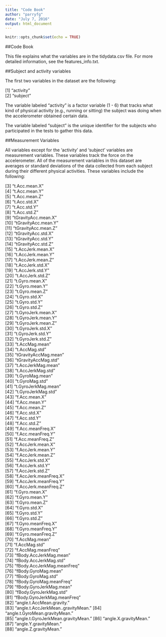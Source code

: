 ```yaml
---
title: "Code Book"
author: "parryfg"
date: "July 7, 2016"
output: html_document
---
```


```r
knitr::opts_chunk$set(echo = TRUE)
```

##Code Book

This file explains what the variables are in the tidydata.csv file. For more detailed information, see the features_info.txt.

##Subject and activity variables

The first two variables in the dataset are the following:

[1] "activity"                         
[2] "subject"    

The variable labeled "activity" is a factor variable (1 - 6) that tracks what kind of physical activity (e.g., running or sitting) the subject was doing when the accelerometer obtained certain data. 

The variable labeled "subject" is the unique identifier for the subjects who participated in the tests to gather this data. 

##Measurement Variables

All variables except for the 'activity' and 'subject' variables are measurement variables. These variables track the force on the accelerometer. All of the measurement variables in this dataset are averages or standard deviations of the data collected from each subject during their different physical activities. These variables include the following:

 [3] "t.Acc.mean.X"                     
 [4] "t.Acc.mean.Y"                     
 [5] "t.Acc.mean.Z"                     
 [6] "t.Acc.std.X"                      
 [7] "t.Acc.std.Y"                      
 [8] "t.Acc.std.Z"                      
 [9] "tGravityAcc.mean.X"               
[10] "tGravityAcc.mean.Y"               
[11] "tGravityAcc.mean.Z"               
[12] "tGravityAcc.std.X"                
[13] "tGravityAcc.std.Y"                
[14] "tGravityAcc.std.Z"                
[15] "t.AccJerk.mean.X"                 
[16] "t.AccJerk.mean.Y"                 
[17] "t.AccJerk.mean.Z"                 
[18] "t.AccJerk.std.X"                  
[19] "t.AccJerk.std.Y"                  
[20] "t.AccJerk.std.Z"                  
[21] "t.Gyro.mean.X"                    
[22] "t.Gyro.mean.Y"                    
[23] "t.Gyro.mean.Z"                    
[24] "t.Gyro.std.X"                     
[25] "t.Gyro.std.Y"                     
[26] "t.Gyro.std.Z"                     
[27] "t.GyroJerk.mean.X"                
[28] "t.GyroJerk.mean.Y"                
[29] "t.GyroJerk.mean.Z"                
[30] "t.GyroJerk.std.X"                 
[31] "t.GyroJerk.std.Y"                 
[32] "t.GyroJerk.std.Z"                 
[33] "t.AccMag.mean"                    
[34] "t.AccMag.std"                     
[35] "tGravityAccMag.mean"              
[36] "tGravityAccMag.std"               
[37] "t.AccJerkMag.mean"                
[38] "t.AccJerkMag.std"                 
[39] "t.GyroMag.mean"                   
[40] "t.GyroMag.std"                    
[41] "t.GyroJerkMag.mean"               
[42] "t.GyroJerkMag.std"                
[43] "f.Acc.mean.X"                     
[44] "f.Acc.mean.Y"                     
[45] "f.Acc.mean.Z"                     
[46] "f.Acc.std.X"                      
[47] "f.Acc.std.Y"                      
[48] "f.Acc.std.Z"                      
[49] "f.Acc.meanFreq.X"                 
[50] "f.Acc.meanFreq.Y"                 
[51] "f.Acc.meanFreq.Z"                 
[52] "f.AccJerk.mean.X"                 
[53] "f.AccJerk.mean.Y"                 
[54] "f.AccJerk.mean.Z"                 
[55] "f.AccJerk.std.X"                  
[56] "f.AccJerk.std.Y"                  
[57] "f.AccJerk.std.Z"                  
[58] "f.AccJerk.meanFreq.X"             
[59] "f.AccJerk.meanFreq.Y"             
[60] "f.AccJerk.meanFreq.Z"             
[61] "f.Gyro.mean.X"                    
[62] "f.Gyro.mean.Y"                    
[63] "f.Gyro.mean.Z"                    
[64] "f.Gyro.std.X"                     
[65] "f.Gyro.std.Y"                     
[66] "f.Gyro.std.Z"                     
[67] "f.Gyro.meanFreq.X"                
[68] "f.Gyro.meanFreq.Y"                
[69] "f.Gyro.meanFreq.Z"                
[70] "f.AccMag.mean"                    
[71] "f.AccMag.std"                     
[72] "f.AccMag.meanFreq"                
[73] "fBody.AccJerkMag.mean"            
[74] "fBody.AccJerkMag.std"             
[75] "fBody.AccJerkMag.meanFreq"        
[76] "fBody.GyroMag.mean"               
[77] "fBody.GyroMag.std"                
[78] "fBody.GyroMag.meanFreq"           
[79] "fBody.GyroJerkMag.mean"           
[80] "fBody.GyroJerkMag.std"            
[81] "fBody.GyroJerkMag.meanFreq"       
[82] "angle.t.AccMean.gravity."         
[83] "angle.t.AccJerkMean..gravityMean."
[84] "angle.t.GyroMean.gravityMean."    
[85] "angle.t.GyroJerkMean.gravityMean."
[86] "angle.X.gravityMean."             
[87] "angle.Y.gravityMean."             
[88] "angle.Z.gravityMean."




